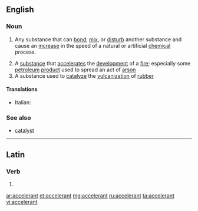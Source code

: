 ==English==
{{wikipedia}}

===Noun===
{{en-noun}}

# {{chemistry}} Any substance that can [[bond]], [[mix]], or [[disturb]] another substance and cause an [[increase]] in the speed of a natural or artificial [[chemical]] process.
# A [[substance]] that [[accelerate]]s the [[development]] of a [[fire]]; especially some [[petroleum]] [[product]] used to spread an act of [[arson]]
# A substance used to [[catalyze]] the [[vulcanization]] of [[rubber]]

====Translations====
{{trans-top|substance that can bond, mix, or disturb another substance}}
{{trans-mid}}
{{trans-bottom}}

{{trans-top|substance that accelerates the devolpment of a fire}}
{{trans-mid}}
{{trans-bottom}}

{{trans-top|substance used to catalyze the vulcanization of rubber}}
{{trans-mid}}
{{trans-bottom}}

{{checktrans-top}}
* Italian: {{t-|it|accelerante|m}}
{{checktrans-bottom}}

===See also===
* [[catalyst]]

----

==Latin==

===Verb===
{{la-verb-form|accelerant}}

# {{conjugation of|accelero|accelerō|3|p|pres|act|ind|lang=la}}

[[ar:accelerant]]
[[et:accelerant]]
[[mg:accelerant]]
[[ru:accelerant]]
[[ta:accelerant]]
[[vi:accelerant]]